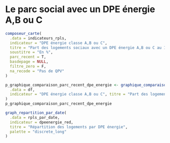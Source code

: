 # Le parc social avec un DPE énergie A,B ou C {#dpe_energie}

```r
composeur_carte(
  .data = indicateurs_rpls,
  indicateur = "DPE énergie classe A,B ou C",
  titre = "Part des logements sociaux avec un DPE énergie A,B ou C au 1er janvier 2018",
  soustitre = "En %",
  parc_recent = T,
  basdepage = NULL,
  filtre_zero = F,
  na_recode = "Pas de QPV"
)
```


```r
p_graphique_comparaison_parc_recent_dpe_energie <- graphique_comparaison_parc_recent(
  .data = df,
  indicateur = "DPE énergie classe A,B ou C", titre = "Part des logements sociaux avec un DPE énergie de classe A,B ou C", caption = caption
)
p_graphique_comparaison_parc_recent_dpe_energie
```

```r
graph_repartition_par_date(
  .data = rpls_par_date,
  indicateur = dpeenergie_red,
  titre = "Répartition des logements par DPE énergie",
  palette = "discrete_long"
)
```
